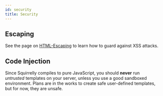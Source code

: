 ```yaml
---
id: security
title: Security
---
```



## Escaping

See the page on [HTML-Escaping](../syntax/auto-escaping) to learn how to guard against XSS attacks.

## Code Injection

<Hint type="warning">

Since Squirrelly compiles to pure JavaScript, you should **never** run *untrusted* templates on your server, unless you use a good sandboxed environment. Plans are in the works to create safe user-defined templates, but for now, they are unsafe.

</Hint>
